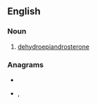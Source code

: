 {{also|dheá-}}

==English==

===Noun===
{{en-noun|-}}

# [[dehydroepiandrosterone]]

===Anagrams===
* {{l|en|hade}}
* {{l|en|head}}, {{l|en|Head}}